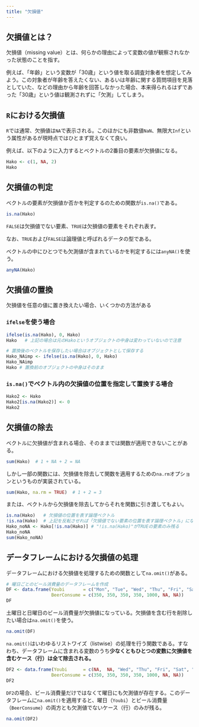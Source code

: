 ```yaml
---
title: "欠損値"
---
```


## 欠損値とは？
欠損値（missing value）とは、何らかの理由によって変数の値が観察されなかった状態のことを指す。

例えば、「年齢」という変数が「30歳」という値を取る調査対象者を想定してみよう。この対象者が年齢を答えたくない、あるいは年齢に関する質問項目を見落としていた、などの理由から年齢を回答しなかった場合、本来得られるはずであった「30歳」という値は観測されずに「欠測」してしまう。

## `R`における欠損値
`R`では通常、欠損値は`NA`で表示される。このほかにも非数値`NaN`、無限大`Inf`という属性があるが現時点ではひとまず覚えなくて良い。


例えば、以下のように入力するとベクトルの2番目の要素が欠損値になる。

```r
Hako <- c(1, NA, 2)
Hako
```

## 欠損値の判定
ベクトルの要素が欠損値か否かを判定するのための関数が`is.na()`である。

```r
is.na(Hako)
```

`FALSE`は欠損値でない要素、`TRUE`は欠損値の要素をそれぞれ表す。

なお、`TRUE`および`FALSE`は論理値と呼ばれるデータの型である。

ベクトルの中にひとつでも欠測値が含まれているかを判定するには`anyNA()`を使う。

```r
anyNA(Hako)
```

## 欠損値の置換
欠損値を任意の値に置き換えたい場合、いくつかの方法がある

### `ifelse`を使う場合

```r
ifelse(is.na(Hako), 0, Hako)
Hako   # 上記の場合は元のHakoというオブジェクトの中身は変わっていないので注意

# 置換後のベクトルを保存したい場合はオブジェクトとして保存する
Hako_NAimp <- ifelse(is.na(Hako), 0, Hako)
Hako_NAimp
Hako # 置換前のオブジェクトの中身はそのまま
```


### `is.na()`でベクトル内の欠損値の位置を指定して置換する場合

```r
Hako2 <- Hako
Hako2[is.na(Hako2)] <- 0
Hako2
```


## 欠損値の除去
ベクトルに欠損値が含まれる場合、そのままでは関数が適用できないことがある。

```r
sum(Hako)  # 1 + NA + 2 = NA
```

しかし一部の関数には、欠損値を除去して関数を適用するための`na.rm`オプションというものが実装されている。

```r
sum(Hako, na.rm = TRUE)  # 1 + 2 = 3
```

または、ベクトルから欠損値を除去してからそれを関数に引き渡してもよい。

```r
is.na(Hako)   # 欠損値の位置を表す論理ベクトル 
!is.na(Hako)  # 上記を反転させれば「欠損値でない要素の位置を表す論理ベクトル」になる
Hako_noNA <- Hako[!is.na(Hako)] # "!is.na(Hako)"がTRUEの要素のみ残る
Hako_noNA
sum(Hako_noNA)
```


## データフレームにおける欠損値の処理
データフレームにおける欠損値を処理するための関数として`na.omit()`がある。

```r
# 曜日ごとのビール消費量のデータフレームを作成
DF <- data.frame(Youbi       = c("Mon", "Tue", "Wed", "Thu", "Fri", "Sat", "Sun"),
                 BeerConsume = c(350, 350, 350, 350, 1000, NA, NA))
DF
```

土曜日と日曜日のビール消費量が欠損値になっている。欠損値を含む行を削除したい場合は`na.omit()`を使う。

```r
na.omit(DF)
```

`na.omit()`はいわゆるリストワイズ（listwise）の処理を行う関数である。すなわち、データフレームに含まれる変数のうち**少なくともひとつの変数に欠損値を含むケース（行）は全て除去される。**

```r
DF2 <- data.frame(Youbi      = c(NA,  NA, "Wed", "Thu", "Fri", "Sat", "Sun"),
                 BeerConsume = c(350, 350, 350, 350, 1000, NA, NA))
DF2
```

`DF2`の場合、ビール消費量だけではなくて曜日にも欠測値が存在する。このデータフレームに`na.omit()`を適用すると、曜日（`Youbi`）とビール消費量（`BeerConsume`）の両方とも欠測値でないケース（行）のみが残る。

```r
na.omit(DF2)
```



